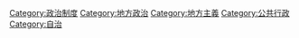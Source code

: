 [[Category:政治制度|Category:政治制度]]
[[Category:地方政治|Category:地方政治]]
[[Category:地方主義|Category:地方主義]]
[[Category:公共行政|Category:公共行政]]
[[Category:自治|Category:自治]]